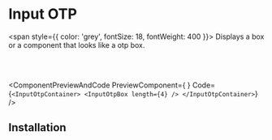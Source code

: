 # Input OTP

<span style={{ color: 'grey', fontSize: 18, fontWeight: 400 }}>
  Displays a box or a component that looks like a otp box.
</span>

<br></br>


<ComponentPreviewAndCode PreviewComponent={
    <InputOtpContainer>
        <InputOtpBox
            length={4}
        />
    </InputOtpContainer>
}
Code={`
<InputOtpContainer>
    <InputOtpBox
        length={4}
    />
</InputOtpContainer>
`}
/>

## Installation

<CommandBlock command="npx react-nex add Input-Otp" />
